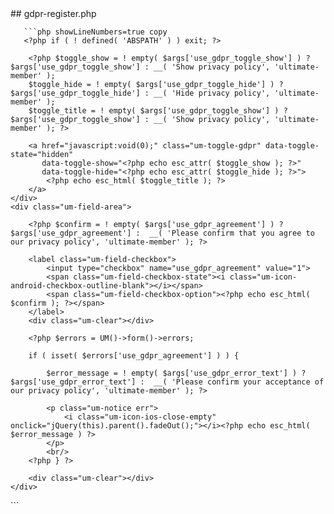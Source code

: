 

<div class="phpdocumentor-element -file">
    ## gdpr-register.php

        

    
       ```php showLineNumbers=true copy
       <?php if ( ! defined( 'ABSPATH' ) ) exit; ?>

<!-- This file should primarily consist of HTML with a little bit of PHP. -->
<div class="um-field um-field-type_terms_conditions" data-key="use_terms_conditions_agreement" style="display:block;padding:0;">
	<div class="um-field-area">
		<div class="um-gdpr-content" style="display:none;">
			<?php if ( ! empty( $args['use_gdpr_content_id'] ) ) {
				$um_content_query = get_post( $args['use_gdpr_content_id'] );
				if ( ! empty( $um_content_query ) && ! is_wp_error( $um_content_query ) ) {
					$content = apply_filters( 'um_gdpr_policies_page_content', $um_content_query->post_content, $args );
					echo apply_filters( 'the_content', $content, $um_content_query->ID );
				}
			} ?>
		</div>

		<?php $toggle_show = ! empty( $args['use_gdpr_toggle_show'] ) ? $args['use_gdpr_toggle_show'] : __( 'Show privacy policy', 'ultimate-member' );
		$toggle_hide = ! empty( $args['use_gdpr_toggle_hide'] ) ? $args['use_gdpr_toggle_hide'] : __( 'Hide privacy policy', 'ultimate-member' );
		$toggle_title = ! empty( $args['use_gdpr_toggle_show'] ) ? $args['use_gdpr_toggle_show'] : __( 'Show privacy policy', 'ultimate-member' ); ?>

		<a href="javascript:void(0);" class="um-toggle-gdpr" data-toggle-state="hidden"
		   data-toggle-show="<?php echo esc_attr( $toggle_show ); ?>"
		   data-toggle-hide="<?php echo esc_attr( $toggle_hide ); ?>">
			<?php echo esc_html( $toggle_title ); ?>
		</a>
	</div>
	<div class="um-field-area">

		<?php $confirm = ! empty( $args['use_gdpr_agreement'] ) ? $args['use_gdpr_agreement'] :  __( 'Please confirm that you agree to our privacy policy', 'ultimate-member' ); ?>

		<label class="um-field-checkbox">
			<input type="checkbox" name="use_gdpr_agreement" value="1">
			<span class="um-field-checkbox-state"><i class="um-icon-android-checkbox-outline-blank"></i></span>
			<span class="um-field-checkbox-option"><?php echo esc_html( $confirm ); ?></span>
		</label>
		<div class="um-clear"></div>

		<?php $errors = UM()->form()->errors;

		if ( isset( $errors['use_gdpr_agreement'] ) ) {

			$error_message = ! empty( $args['use_gdpr_error_text'] ) ? $args['use_gdpr_error_text'] :  __( 'Please confirm your acceptance of our privacy policy', 'ultimate-member' ); ?>

			<p class="um-notice err">
				<i class="um-icon-ios-close-empty" onclick="jQuery(this).parent().fadeOut();"></i><?php echo esc_html( $error_message ) ?>
			</p>
			<br/>
		<?php } ?>

		<div class="um-clear"></div>
	</div>
</div>
       ```
</div>
